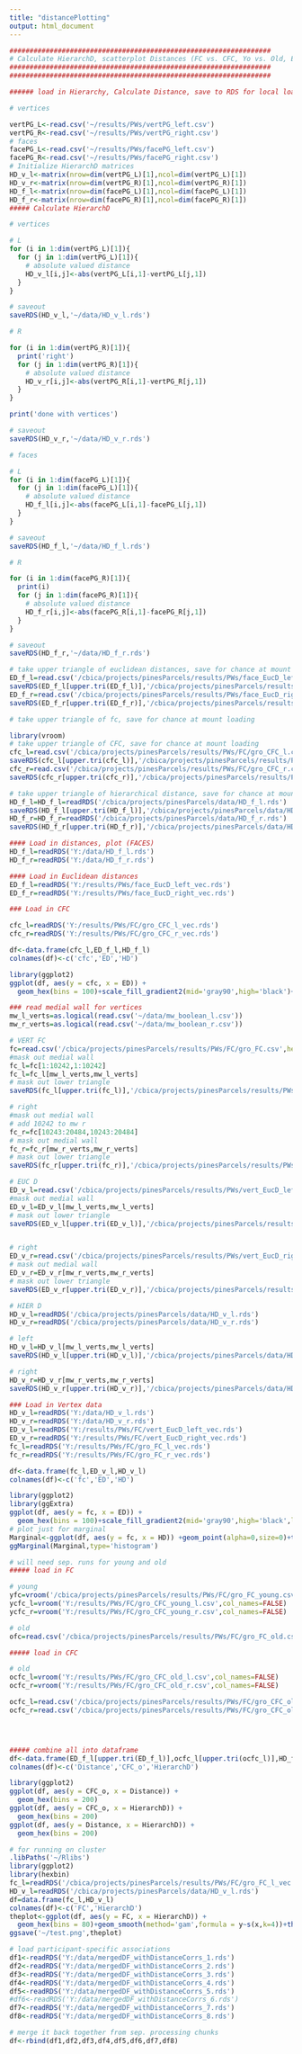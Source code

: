 ---
title: "distancePlotting"
output: html_document
---

```{r}
#################################################################
# Calculate HierarchD, scatterplot Distances (FC vs. CFC, Yo vs. Old, Euc D vs. HierarchD)
#################################################################
#################################################################

```

```{r}
###### load in Hierarchy, Calculate Distance, save to RDS for local loadin

# vertices

vertPG_L<-read.csv('~/results/PWs/vertPG_left.csv')
vertPG_R<-read.csv('~/results/PWs/vertPG_right.csv')
# faces
facePG_L<-read.csv('~/results/PWs/facePG_left.csv')
facePG_R<-read.csv('~/results/PWs/facePG_right.csv')
# Initialize HierarchD matrices
HD_v_l<-matrix(nrow=dim(vertPG_L)[1],ncol=dim(vertPG_L)[1])
HD_v_r<-matrix(nrow=dim(vertPG_R)[1],ncol=dim(vertPG_R)[1])
HD_f_l<-matrix(nrow=dim(facePG_L)[1],ncol=dim(facePG_L)[1])
HD_f_r<-matrix(nrow=dim(facePG_R)[1],ncol=dim(facePG_R)[1])
##### Calculate HierarchD

# vertices

# L
for (i in 1:dim(vertPG_L)[1]){
  for (j in 1:dim(vertPG_L)[1]){
    # absolute valued distance
    HD_v_l[i,j]<-abs(vertPG_L[i,1]-vertPG_L[j,1])
  }
}

# saveout
saveRDS(HD_v_l,'~/data/HD_v_l.rds')

# R

for (i in 1:dim(vertPG_R)[1]){
  print('right')
  for (j in 1:dim(vertPG_R)[1]){
    # absolute valued distance
    HD_v_r[i,j]<-abs(vertPG_R[i,1]-vertPG_R[j,1])
  }
}

print('done with vertices')

# saveout
saveRDS(HD_v_r,'~/data/HD_v_r.rds')

# faces

# L
for (i in 1:dim(facePG_L)[1]){
  for (j in 1:dim(facePG_L)[1]){
    # absolute valued distance
    HD_f_l[i,j]<-abs(facePG_L[i,1]-facePG_L[j,1])
  }
}

# saveout
saveRDS(HD_f_l,'~/data/HD_f_l.rds')

# R 

for (i in 1:dim(facePG_R)[1]){
  print(i)
  for (j in 1:dim(facePG_R)[1]){
    # absolute valued distance
    HD_f_r[i,j]<-abs(facePG_R[i,1]-facePG_R[j,1])
  }
}

# saveout
saveRDS(HD_f_r,'~/data/HD_f_r.rds')

```

```{r}
# take upper triangle of euclidean distances, save for chance at mount loading
ED_f_l=read.csv('/cbica/projects/pinesParcels/results/PWs/face_EucD_left.csv')
saveRDS(ED_f_l[upper.tri(ED_f_l)],'/cbica/projects/pinesParcels/results/PWs/face_EucD_left_vec.rds')
ED_f_r=read.csv('/cbica/projects/pinesParcels/results/PWs/face_EucD_right.csv')
saveRDS(ED_f_r[upper.tri(ED_f_r)],'/cbica/projects/pinesParcels/results/PWs/face_EucD_right_vec.rds')
```

```{r}
# take upper triangle of fc, save for chance at mount loading
```

```{r}
library(vroom)
# take upper triangle of CFC, save for chance at mount loading
cfc_l=read.csv('/cbica/projects/pinesParcels/results/PWs/FC/gro_CFC_l.csv')
saveRDS(cfc_l[upper.tri(cfc_l)],'/cbica/projects/pinesParcels/results/PWs/FC/gro_CFC_l_vec.rds')
cfc_r=read.csv('/cbica/projects/pinesParcels/results/PWs/FC/gro_CFC_r.csv')
saveRDS(cfc_r[upper.tri(cfc_r)],'/cbica/projects/pinesParcels/results/PWs/FC/gro_CFC_r_vec.rds')
```

```{r}
# take upper triangle of hierarchical distance, save for chance at mount loading
HD_f_l=HD_f_l=readRDS('/cbica/projects/pinesParcels/data/HD_f_l.rds')
saveRDS(HD_f_l[upper.tri(HD_f_l)],'/cbica/projects/pinesParcels/data/HD_f_l.rds')
HD_f_r=HD_f_r=readRDS('/cbica/projects/pinesParcels/data/HD_f_r.rds')
saveRDS(HD_f_r[upper.tri(HD_f_r)],'/cbica/projects/pinesParcels/data/HD_f_r.rds')
```

```{r}
#### Load in distances, plot (FACES)
HD_f_l=readRDS('Y:/data/HD_f_l.rds')
HD_f_r=readRDS('Y:/data/HD_f_r.rds')

#### Load in Euclidean distances
ED_f_l=readRDS('Y:/results/PWs/face_EucD_left_vec.rds')
ED_f_r=readRDS('Y:/results/PWs/face_EucD_right_vec.rds')

### Load in CFC

cfc_l=readRDS('Y:/results/PWs/FC/gro_CFC_l_vec.rds')
cfc_r=readRDS('Y:/results/PWs/FC/gro_CFC_r_vec.rds')

```

```{r}
df<-data.frame(cfc_l,ED_f_l,HD_f_l)
colnames(df)<-c('cfc','ED','HD')

library(ggplot2)
ggplot(df, aes(y = cfc, x = ED)) +
  geom_hex(bins = 100)+scale_fill_gradient2(mid='gray90',high='black')+theme_classic()

```

```{r}
### read medial wall for vertices
mw_l_verts=as.logical(read.csv('~/data/mw_boolean_l.csv'))
mw_r_verts=as.logical(read.csv('~/data/mw_boolean_r.csv'))

# VERT FC
fc=read.csv('/cbica/projects/pinesParcels/results/PWs/FC/gro_FC.csv',header=F)
#mask out medial wall
fc_l=fc[1:10242,1:10242]
fc_l=fc_l[mw_l_verts,mw_l_verts]
# mask out lower triangle
saveRDS(fc_l[upper.tri(fc_l)],'/cbica/projects/pinesParcels/results/PWs/FC/gro_FC_l_vec.rds')

# right
#mask out medial wall
# add 10242 to mw r
fc_r=fc[10243:20484,10243:20484]
# mask out medial wall
fc_r=fc_r[mw_r_verts,mw_r_verts]
# mask out lower triangle
saveRDS(fc_r[upper.tri(fc_r)],'/cbica/projects/pinesParcels/results/PWs/FC/gro_FC_r_vec.rds')

# EUC D
ED_v_l=read.csv('/cbica/projects/pinesParcels/results/PWs/vert_EucD_left.csv')
#mask out medial wall
ED_v_l=ED_v_l[mw_l_verts,mw_l_verts]
# mask out lower triangle
saveRDS(ED_v_l[upper.tri(ED_v_l)],'/cbica/projects/pinesParcels/results/PWs/FC/vert_EucD_left_vec.rds')


# right
ED_v_r=read.csv('/cbica/projects/pinesParcels/results/PWs/vert_EucD_right.csv')
# mask out medial wall
ED_v_r=ED_v_r[mw_r_verts,mw_r_verts]
# mask out lower triangle
saveRDS(ED_v_r[upper.tri(ED_v_r)],'/cbica/projects/pinesParcels/results/PWs/FC/vert_EucD_right_vec.rds')

# HIER D
HD_v_l=readRDS('/cbica/projects/pinesParcels/data/HD_v_l.rds')
HD_v_r=readRDS('/cbica/projects/pinesParcels/data/HD_v_r.rds')

# left
HD_v_l=HD_v_l[mw_l_verts,mw_l_verts]
saveRDS(HD_v_l[upper.tri(HD_v_l)],'/cbica/projects/pinesParcels/data/HD_v_l.rds')

# right
HD_v_r=HD_v_r[mw_r_verts,mw_r_verts]
saveRDS(HD_v_r[upper.tri(HD_v_r)],'/cbica/projects/pinesParcels/data/HD_v_r.rds')

```

```{r}
### Load in Vertex data
HD_v_l=readRDS('Y:/data/HD_v_l.rds')
HD_v_r=readRDS('Y:/data/HD_v_r.rds')
ED_v_l=readRDS('Y:/results/PWs/FC/vert_EucD_left_vec.rds')
ED_v_r=readRDS('Y:/results/PWs/FC/vert_EucD_right_vec.rds')
fc_l=readRDS('Y:/results/PWs/FC/gro_FC_l_vec.rds')
fc_r=readRDS('Y:/results/PWs/FC/gro_FC_r_vec.rds')
```

```{r}
df<-data.frame(fc_l,ED_v_l,HD_v_l)
colnames(df)<-c('fc','ED','HD')

library(ggplot2)
library(ggExtra)
ggplot(df, aes(y = fc, x = ED)) +
  geom_hex(bins = 100)+scale_fill_gradient2(mid='gray90',high='black',limits=c(900000))+theme_classic()
# plot just for marginal
Marginal<-ggplot(df, aes(y = fc, x = HD)) +geom_point(alpha=0,size=0)+theme_classic()
ggMarginal(Marginal,type='histogram')
```


```{r}
# will need sep. runs for young and old
##### load in FC

# young
yfc=vroom('/cbica/projects/pinesParcels/results/PWs/FC/gro_FC_young.csv',col_names=FALSE)
ycfc_l=vroom('Y:/results/PWs/FC/gro_CFC_young_l.csv',col_names=FALSE)
ycfc_r=vroom('Y:/results/PWs/FC/gro_CFC_young_r.csv',col_names=FALSE)
```

```{r}
# old
ofc=read.csv('/cbica/projects/pinesParcels/results/PWs/FC/gro_FC_old.csv')

##### load in CFC

# old
ocfc_l=vroom('Y:/results/PWs/FC/gro_CFC_old_l.csv',col_names=FALSE)
ocfc_r=vroom('Y:/results/PWs/FC/gro_CFC_old_r.csv',col_names=FALSE)

ocfc_l=read.csv('/cbica/projects/pinesParcels/results/PWs/FC/gro_CFC_old_l.csv',header=F)
ocfc_r=read.csv('/cbica/projects/pinesParcels/results/PWs/FC/gro_CFC_old_r.csv',header=F)




##### combine all into dataframe
df<-data.frame(ED_f_l[upper.tri(ED_f_l)],ocfc_l[upper.tri(ocfc_l)],HD_f_l)
colnames(df)<-c('Distance','CFC_o','HierarchD')
```

```{r}
library(ggplot2)
ggplot(df, aes(y = CFC_o, x = Distance)) +
  geom_hex(bins = 200)
ggplot(df, aes(y = CFC_o, x = HierarchD)) +
  geom_hex(bins = 200)
ggplot(df, aes(y = Distance, x = HierarchD)) +
  geom_hex(bins = 200)
```

```{r}
# for running on cluster
.libPaths('~/Rlibs')
library(ggplot2)
library(hexbin)
fc_l=readRDS('/cbica/projects/pinesParcels/results/PWs/FC/gro_FC_l_vec.rds')
HD_v_l=readRDS('/cbica/projects/pinesParcels/data/HD_v_l.rds')
df=data.frame(fc_l,HD_v_l)
colnames(df)<-c('FC','HierarchD')
theplot<-ggplot(df, aes(y = FC, x = HierarchD)) +
  geom_hex(bins = 80)+geom_smooth(method='gam',formula = y~s(x,k=4))+theme_classic()
ggsave('~/test.png',theplot)
```

```{r}
# load participant-specific associations
df1<-readRDS('Y:/data/mergedDF_withDistanceCorrs_1.rds')
df2<-readRDS('Y:/data/mergedDF_withDistanceCorrs_2.rds')
df3<-readRDS('Y:/data/mergedDF_withDistanceCorrs_3.rds')
df4<-readRDS('Y:/data/mergedDF_withDistanceCorrs_4.rds')
df5<-readRDS('Y:/data/mergedDF_withDistanceCorrs_5.rds')
#df6<-readRDS('Y:/data/mergedDF_withDistanceCorrs_6.rds')
df7<-readRDS('Y:/data/mergedDF_withDistanceCorrs_7.rds')
df8<-readRDS('Y:/data/mergedDF_withDistanceCorrs_8.rds')

# merge it back together from sep. processing chunks
df<-rbind(df1,df2,df3,df4,df5,df6,df7,df8)
```